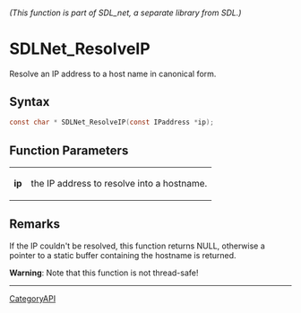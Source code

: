 ====== (This function is part of SDL_net, a separate library from SDL.) ======
= SDLNet_ResolveIP =

Resolve an IP address to a host name in canonical form.

== Syntax ==

<syntaxhighlight lang='c'>
const char * SDLNet_ResolveIP(const IPaddress *ip);
</syntaxhighlight>

== Function Parameters ==

{|
|'''ip'''
|the IP address to resolve into a hostname.
|}

== Remarks ==

If the IP couldn't be resolved, this function returns NULL, otherwise a
pointer to a static buffer containing the hostname is returned.

'''Warning''': Note that this function is not thread-safe!

----
[[CategoryAPI]]


